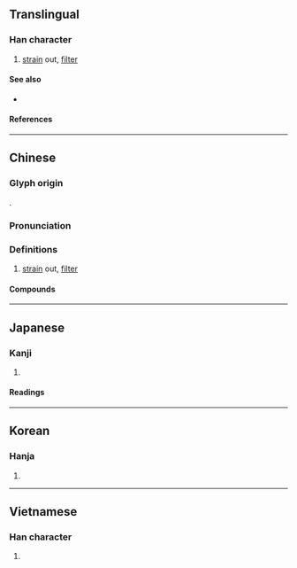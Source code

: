 {{also|滤|沪}}
{{character info}}
==Translingual==
{{Han simplified forms|濾|沪|滤|ex=y}}

===Han character===
{{Han char|rn=85|rad=水|as=15|sn=18|four=31136|canj=EYPP|ids=⿰氵慮}}

# [[strain]] out, [[filter]]

====See also====
* {{l|mul|彔}}

====References====
{{Han ref|kx=0658.080|dkj=18565|dj=1068.110|hdz=31777.150|uh=6FFE}}

----

==Chinese==
{{zh-forms|s=滤}}

===Glyph origin===
{{Han etym}}
{{Han compound|水|慮|t1=water|c1=s|c2=p|ls=psc}}.

===Pronunciation===
{{zh-pron
|m=lǜ
|c=leoi6
|h=pfs=li
|mn=qz:līr/twvt,xm:lū/tw,zz:lī
|oc=y
|cat=v
}}

===Definitions===
{{zh-hanzi}}

# [[strain]] out, [[filter]]

====Compounds====
{{zh-der|濾光鏡|濾嘴|濾器|濾子|濾心|濾材|濾水器|濾水池|濾泡|濾泡期|濾波|濾波器|濾液|濾紙|濾色鏡|濾過作用|濾食|過濾}}

----

==Japanese==
{{ja-kanji forms|沪|濾}}

===Kanji===
{{ja-kanji|grade=|rs=水15|shin=沪}}

# {{rfdef|ja|sort=水15}}

====Readings====
{{ja-readings
|goon=ろ
|kanon=りょ
|kun=こ-す
}}

----

==Korean==

===Hanja===
{{ko-hanja|hangeul=[[려]]>[[여]]|eumhun=|rv=ryeo>yeo|mr=ryŏ>yŏ|y=lye>ye}}

# {{rfdef|ko|sort=水15}}

----

==Vietnamese==

===Han character===
{{vi-readings|rs=水15|reading=lự}}

# {{rfdef|vi|sort=水15}}